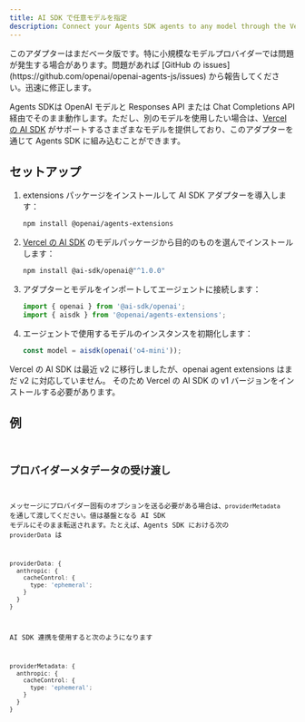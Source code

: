 ```yaml
---
title: AI SDK で任意モデルを指定
description: Connect your Agents SDK agents to any model through the Vercel's AI SDK
---
```



<Aside type="caution">
  このアダプターはまだベータ版です。特に小規模なモデルプロバイダーでは問題が発生する場合があります。問題があれば
  [GitHub の issues](https://github.com/openai/openai-agents-js/issues)
  から報告してください。迅速に修正します。
</Aside>

Agents SDKは OpenAI モデルと Responses API または Chat Completions API 経由でそのまま動作します。ただし、別のモデルを使用したい場合は、[Vercel の AI SDK](https://sdk.vercel.ai/) がサポートするさまざまなモデルを提供しており、このアダプターを通じて Agents SDK に組み込むことができます。

## セットアップ

<Steps>

1. extensions パッケージをインストールして AI SDK アダプターを導入します：

   ```bash
   npm install @openai/agents-extensions
   ```

2. [Vercel の AI SDK](https://sdk.vercel.ai/docs/models/overview) のモデルパッケージから目的のものを選んでインストールします：

   ```bash
   npm install @ai-sdk/openai@"^1.0.0"
   ```

3. アダプターとモデルをインポートしてエージェントに接続します：

   ```typescript
   import { openai } from '@ai-sdk/openai';
   import { aisdk } from '@openai/agents-extensions';
   ```

4. エージェントで使用するモデルのインスタンスを初期化します：

   ```typescript
   const model = aisdk(openai('o4-mini'));
   ```

</Steps>

<Aside type="caution">
  Vercel の AI SDK は最近 v2 に移行しましたが、openai agent extensions はまだ v2
  に対応していません。 そのため Vercel の AI SDK の v1
  バージョンをインストールする必要があります。
</Aside>

## 例

<Code
  lang="typescript"
  code={aiSdkSetupExample}
  title="AI SDK のセットアップ"
/>

## プロバイダーメタデータの受け渡し

メッセージにプロバイダー固有のオプションを送る必要がある場合は、`providerMetadata` を通して渡してください。値は基盤となる AI SDK モデルにそのまま転送されます。たとえば、Agents SDK における次の `providerData` は

```ts
providerData: {
  anthropic: {
    cacheControl: {
      type: 'ephemeral';
    }
  }
}
```

AI SDK 連携を使用すると次のようになります

```ts
providerMetadata: {
  anthropic: {
    cacheControl: {
      type: 'ephemeral';
    }
  }
}
```
